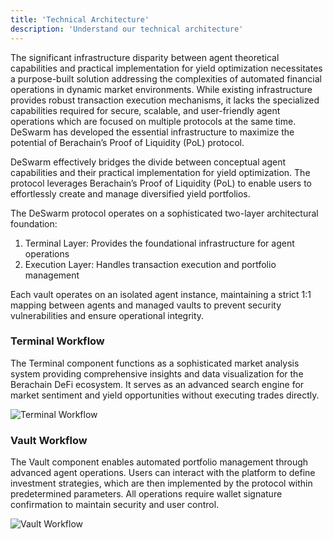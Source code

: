 ```yaml
---
title: 'Technical Architecture'
description: 'Understand our technical architecture'
---
```


The significant infrastructure disparity between agent theoretical capabilities and practical implementation for yield optimization necessitates a purpose-built solution addressing the complexities of automated financial operations in dynamic market environments. While existing infrastructure provides robust transaction execution mechanisms, it lacks the specialized capabilities required for secure, scalable, and user-friendly agent operations which are focused on multiple protocols at the same time. DeSwarm has developed the essential infrastructure to maximize the potential of Berachain’s Proof of Liquidity (PoL) protocol.

DeSwarm effectively bridges the divide between conceptual agent capabilities and their practical implementation for yield optimization. The protocol leverages Berachain’s Proof of Liquidity (PoL) to enable users to effortlessly create and manage diversified yield portfolios.

The DeSwarm protocol operates on a sophisticated two-layer architectural foundation:

1. Terminal Layer: Provides the foundational infrastructure for agent operations
2. Execution Layer: Handles transaction execution and portfolio management

Each vault operates on an isolated agent instance, maintaining a strict 1:1 mapping between agents and managed vaults to prevent security vulnerabilities and ensure operational integrity.

### **Terminal Workflow**

The Terminal component functions as a sophisticated market analysis system providing comprehensive insights and data visualization for the Berachain DeFi ecosystem. It serves as an advanced search engine for market sentiment and yield opportunities without executing trades directly.

<img alt="Terminal Workflow" classname="hidden dark:block" src="/images/terminal-workflow.png" />

### **Vault Workflow**

The Vault component enables automated portfolio management through advanced agent operations. Users can interact with the platform to define investment strategies, which are then implemented by the protocol within predetermined parameters. All operations require wallet signature confirmation to maintain security and user control.

<img alt="Vault Workflow" classname="hidden dark:block" src="/images/vault-workflow.png" />
